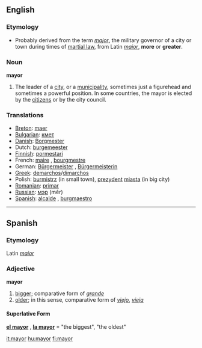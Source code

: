 ==English==

===Etymology===
*Probably derived from the term ''[[major]]'', the military governor of a city or town during times of [[martial law]], from Latin ''[[maior]]'', '''more''' or '''greater'''.

===Noun===
'''mayor'''

#The leader of a [[city]], or a [[municipality]], sometimes just a figurehead and sometimes a powerful position.  In some countries, the mayor is elected by the [[citizen]]s or by the city council.

===Translations===
*[[Breton]]: [[maer]] {{m}}
*[[Bulgarian]]: [[кмет]] {{m}}
*[[Danish]]:  [[Borgmester]]
*Dutch: [[burgemeester]] {{m}}
*[[Finnish]]: [[pormestari]]
*French: [[maire]] {{m}}, [[bourgmestre]] {{m}}
*German: [[Bürgermeister]] {{m}}, [[Bürgermeisterin]] {{f}}
*[[Greek]]: [[demarchos]]/[[dimarchos]]
*Polish: [[burmistrz]] {{m}} (in small town), [[prezydent]] [[miasta]] {{m}} (in big city)
*[[Romanian]]: [[primar]] {{m}}
*[[Russian]]: [[мэр]] {{m}} (m&ecirc;r)
*[[Spanish]]: [[alcalde]] {{m}}, [[burgmaestro]] {{m}}

----

==Spanish==
===Etymology===
Latin ''[[maior]]''
===Adjective===
'''mayor'''

# [[bigger]]; comparative form of ''[[grande]]''
# [[older]]; in this sense, comparative form of ''[[viejo]]'', ''[[vieja]]''

====Superlative Form====
'''[[el mayor]]''' {{m}}, '''[[la mayor]]''' {{f}} = "the biggest", "the oldest"

[[it:mayor]]
[[hu:mayor]]
[[fi:mayor]]